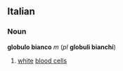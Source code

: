 ==Italian==
===Noun===
'''globulo bianco''' ''m'' (''pl'' '''globuli bianchi''')
# [[white]] [[blood cells]]